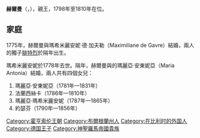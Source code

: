{{Multiple issues|
{{Unreferenced|time=2021-01-15T06:03:01+00:00}}
{{Expand language|1=en|time=2021-01-15T07:26:13+00:00}}
}}
{{Infobox noble
| name        = 赫爾曼
| image       = Hermannhohenzollern.jpg
| succession  = 霍亨索倫-黑興根親王
| reign       = 1798年 — 1810年
| predecessor = [[約瑟夫·腓特烈·威廉|約瑟夫·腓特烈·威廉]]
| successor   = [[腓特烈_(霍亨索倫-黑興根)|腓特烈]]
| birth_date  = {{Birth date|1751|07|30|df=yes}}
| birth_place = [[洛肯豪斯|洛肯豪斯]]
| death_date  = {{Death date and age|1810|11|02|1751|07|30|df=yes}}
| death_place = [[黑興根|黑興根]]
| noble family= [[霍亨索倫王朝|霍亨索倫王朝]]
| father      = 霍亨索倫-黑興根的法蘭茲·薩維爾
| mother      = 忽恩斯布魯克-吉勒的安娜·瑪麗亞
}}
'''赫爾曼'''（{{lang-de|'''Hermann''' von Hohenzollern-Hechingen}}，{{bd|1751年|7月|1810年|11月}}），{{le|霍亨索倫-黑興根|Hohenzollern-Hechingen}}親王，1798年至1810年在位。

== 家庭 ==
1775年，赫爾曼與瑪希米麗安妮·德·加夫勒（Maximiliane de Gavre）結婚，兩人的獨子[[腓特烈_(霍亨索倫-黑興根)|腓特烈]]於隔年出生。

瑪希米麗安妮於1778年去世。隔年，赫爾曼與{{le|瓦爾登堡-策爾|Waldburg-Zeil}}的瑪麗亞·安東妮亞（Maria Antonia）結婚，兩人共有四個女兒：
# 瑪麗亞·安東妮亞（1781年—1831年）
# 法蘭西絲卡（1786年—1810年）
# 瑪麗亞·瑪希米麗安妮（1787年—1865年）
# 約瑟芬（1790年—1856年）

{{DEFAULTSORT: Hermann}}
[[Category:霍亨索伦王朝|Category:霍亨索伦王朝]]
[[Category:布爾根蘭州人|Category:布爾根蘭州人]]
[[Category:在比利时的外国人|Category:在比利时的外国人]]
[[Category:德国王子|Category:德国王子]]
[[Category:神聖羅馬帝國貴族|Category:神聖羅馬帝國貴族]]